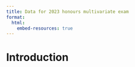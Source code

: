 ```yaml
---
title: Data for 2023 honours multivariate exam
format:
  html:
    embed-resources: true
---
```


# Introduction

